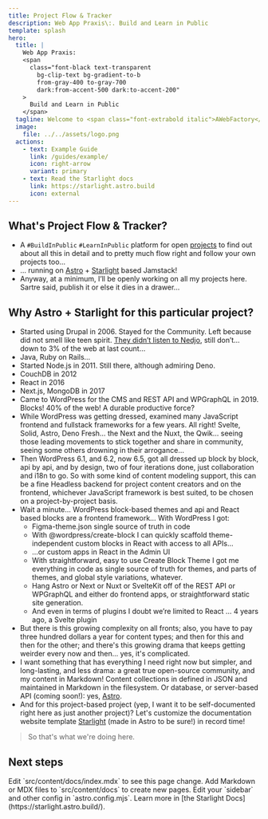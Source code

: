 ```yaml
---
title: Project Flow & Tracker
description: Web App Praxis\:. Build and Learn in Public
template: splash
hero:
  title: |
    Web App Praxis:
    <span
      class="font-black text-transparent
        bg-clip-text bg-gradient-to-b
        from-gray-400 to-gray-700
        dark:from-accent-500 dark:to-accent-200"
    >
      Build and Learn in Public
    </span>
  tagline: Welcome to <span class="font-extrabold italic">AWebFactory</span> Project Flow & Tracker
  image:
    file: ../../assets/logo.png
  actions:
    - text: Example Guide
      link: /guides/example/
      icon: right-arrow
      variant: primary
    - text: Read the Starlight docs
      link: https://starlight.astro.build
      icon: external
---
```



## What's Project Flow & Tracker?

- A `#BuildInPublic` `#LearnInPublic` platform for open [projects](/projects) to find out about all this in detail and to pretty much flow right and follow your own projects too…
- … running on [Astro](https://astro.build) + [Starlight](https://starlight.astro.build) based Jamstack!
- Anyway, at a minimum, I’ll be openly working on all my projects here. Sartre said, publish it or else it dies in a drawer…

## Why Astro + Starlight for this particular project?

- Started using Drupal in 2006. Stayed for the Community. Left because did not smell like teen spirit. [They didn’t listen to Nedjo](https://awebfactory.com/node/536/), still don’t… down to 3% of the web at last count…
- Java, Ruby on Rails…
- Started Node.js in 2011. Still there, although admiring Deno.
- CouchDB in 2012
- React in 2016
- Next.js, MongoDB in 2017
- Came to WordPress for the CMS and REST API and WPGraphQL in 2019. Blocks! 40% of the web! A durable productive force?
- While WordPress was getting dressed, examined many JavaScript frontend and fullstack frameworks for a few years. All right! Svelte, Solid, Astro, Deno Fresh… the Next and the Nuxt, the Qwik… seeing those leading movements to stick together and share in community, seeing some others drowning in their arrogance…
- Then WordPress 6.1, and 6.2, now 6.5, got all dressed up block by block, api by api, and by design, two of four iterations done, just collaboration and i18n to go. So with some kind of content modeling support, this can be a fine Headless backend for project content creators and on the frontend, whichever JavaScript framework is best suited, to be chosen on a project-by-project basis.
- Wait a minute… WordPress block-based themes and api and React based blocks are a frontend framework… With WordPress I got:
  - Figma-theme.json single source of truth in code
  - With @wordpress/create-block I can quickly scaffold theme-independent custom blocks in React with access to all APIs…
  - …or custom apps in React in the Admin UI
  - With straightforward, easy to use Create Block Theme I got me everything in code as single source of truth for themes, and parts of themes, and global style variations, whatever.
  - Hang Astro or Next or Nuxt or SvelteKit off of the REST API or WPGraphQL and either do frontend apps, or straightforward static site generation.
  - And even in terms of plugins I doubt we’re limited to React … 4 years ago, a Svelte plugin
- But there is this growing complexity on all fronts; also, you have to pay three hundred dollars a year for content types; and then for this and then for the other; and there's this growing drama that keeps getting weirder every now and then... yes, it's complicated.
- I want something that has everything I need right now but simpler, and long-lasting, and less drama: a great true open-source community, and my content in Markdown! Content collections in defined in JSON and maintained in Markdown in the filesystem. Or database, or server-based API (coming soon!): yes, [Astro](https://astro.build).
- And for this project-based project (yep, I want it to be self-documented right here as just another project)? Let's customize the documentation website template [Starlight](starlight.astro.build) (made in Astro to be sure!) in record time!

> So that's what we're doing here. 

## Next steps

<CardGrid stagger>
	<Card title="Update content" icon="pencil">
		Edit `src/content/docs/index.mdx` to see this page change.
	</Card>
	<Card title="Add new content" icon="add-document">
		Add Markdown or MDX files to `src/content/docs` to create new pages.
	</Card>
	<Card title="Configure your site" icon="setting">
		Edit your `sidebar` and other config in `astro.config.mjs`.
	</Card>
	<Card title="Read the docs" icon="open-book">
		Learn more in [the Starlight Docs](https://starlight.astro.build/).
	</Card>
</CardGrid>

